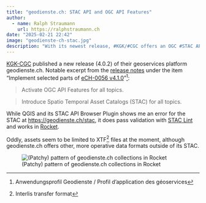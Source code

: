 ```yaml
---
title: "geodienste.ch: STAC API and OGC API Features"
author:
  - name: Ralph Straumann
    url: https://ralphstraumann.ch
date: "2025-02-21 22:42"
image: "geodienste-ch-stac.jpg"
description: "With its newest release, #KGK/#CGC offers an OGC #STAC API as well as #OGC API Features for data on geodienste.ch, in accordance with #eCH-0056. Assets seem limited to XTF files, though."
---
```


[KGK-CGC](https://www.kgk-cgc.ch) published a new release (4.0.2) of their geoservices 
platform geodienste.ch. Notable excerpt from the 
[release notes](https://kgk-cgc.atlassian.net/wiki/spaces/guide/pages/2478637062/Changelog) 
under the item "Implement selected parts of [eCH-0056 v4.1.0](https://www.ech.ch/de/ech/ech-0056/4.0.1)"^[Anwendungsprofil Geodienste / Profil d’application des géoservices]: 

> Activate OGC API Features for all topics. 

> Introduce Spatio Temporal Asset Catalogs (STAC) for all topics.

While QGIS and its STAC API Browser Plugin shows me an error for the STAC at 
<https://geodienste.ch/stac>, it does pass validation with 
[STAC Lint](https://staclint.com) and works in 
[Rocket](https://rocket.snapplanet.io/map?c=0,0,2.5). 

Oddly, assets seem to be limited to XTF^[Interlis transfer format] files at the 
moment, although geodienste.ch offers other, more operative data formats 
outside of its STAC.

![(Patchy) pattern of geodienste.ch collections in Rocket](geodienste-ch-stac.jpg "(Patchy) pattern of geodienste.ch collections in Rocket")